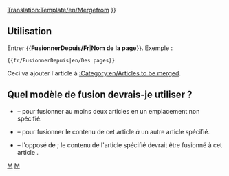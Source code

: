 <noinclude>[[Translation:Template/en/Mergefrom]]</noinclude><noinclude></noinclude>
{{en/ambox| type  = move
| image = mergefrom.png
| text  =  {{#IF: {{{1|}}} |
Il a été suggéré que le contenu de ''[[:{{NAMESPACE}}:{{{1}}}|{{{1}}}]]'' soit <span class="plainlinks">[http://fr.wikipedia.org/wiki/Wikip%C3%A9dia:Pages_%C3%A0_fusionner fusionné]</span> dans cet article. <!--
                            --> ([[:{{NAMESPACE}} talk:{{{1}}}|Discuter]]) | Aucun non de page n'a été donné. Corrigez cela ou supprimez ce modèle.
}} }}<includeonly>{{{2|[[Category:en/Articles to be merged|{{PAGENAME}}]]}}}</includeonly><noinclude>

==Utilisation==
Entrer <nowiki>{{</nowiki>'''FusionnerDepuis/Fr'''|'''Nom de la page'''<nowiki>}}</nowiki>. Exemple :
<pre>{{fr/FusionnerDepuis|en/Des pages}}</pre>
Ceci va ajouter l'article à [[:Category:en/Articles to be merged]].

== Quel modèle de fusion devrais-je utiliser ? ==
* {{en/s|Fusionner/Fr}} &ndash; pour fusionner au moins deux articles en un emplacement non spécifié.
* {{en/s|FusionnerA/Fr}} &ndash; pour fusionner le contenu de cet article ''à'' un autre article spécifié.
* {{en/s|FusionnerDepuis/Fr}} &ndash; l'opposé de {{en/s|FusionnerA/Fr}}; le contenu de l'article spécifié devrait être fusionné à cet article .

[[Category:fr/Modèles|M]][[Category:fr/Infobox|M]]</noinclude>